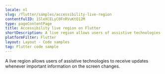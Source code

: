 ```yaml
---
locale: nl
slug: /flutter/samples/accessibility-live-region
contentfulID: 1SleXCELyC0FnRVuKtQ12M
type: pageContentPage
title: Accessibility live region on Flutter
shortDescription: A live region allows users of assistive technologies to receive updates whenever important information on the screen changes.
platformFilter: Flutter
layout: Layout - Code samples
tag: Flutter code sample
---
```


A live region allows users of assistive technologies to receive updates whenever important information on the screen changes.

<CodeSample id="accessibility-live-region" locale="nl" platform="flutter"/>